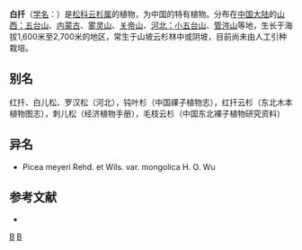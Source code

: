 {{Speciesbox 
| genus = Picea
| species = meyeri
| authority = Rehd. et Wils.
}}
'''白扦'''（[[学名|学名]]：{{lang|la|''Picea meyeri''}}）是[[松科|松科]][[云杉属|云杉属]]的植物，为中国的特有植物。分布在[[中国大陆|中国大陆]]的[[山西：五台山|山西：五台山]]、[[内蒙古|内蒙古]]、[[雾灵山|雾灵山]]、[[关帝山|关帝山]]、[[河北：小五台山|河北：小五台山]]、[[管涔山|管涔山]]等地，生长于海拔1,600米至2,700米的地区，常生于山坡云杉林中或阴坡，目前尚未由人工引种栽培。

== 别名 ==
红扦、白儿松、罗汉松（河北），钝叶杉（中国祼子植物志），红扦云杉（东北木本植物图志），刺儿松（经济植物手册），毛枝云杉（中国东北裸子植物研究资料）

== 异名 ==
* Picea meyeri Rehd. et Wils. var. mongolica H. O. Wu

== 参考文献 ==
<div class="references-small">
* {{cite web| url =http://www.bioinfo.cn/db05/KmzwSpecies.php?action=view&id=16831| title =白扦| work =《中国高等植物数据库全库》| publisher =中国科学院微生物研究所| author =昆明植物研究所| accessdate =2009-02-25| deadurl =yes| archiveurl =https://web.archive.org/web/20160305041834/http://www.bioinfo.cn/db05/KmzwSpecies.php?action=view&id=16831| archivedate =2016-03-05}}
</div>
{{Taxonbar|from=Q2636528}}

[[Category:云杉属|B]]
[[Category:中國特有植物|B]]